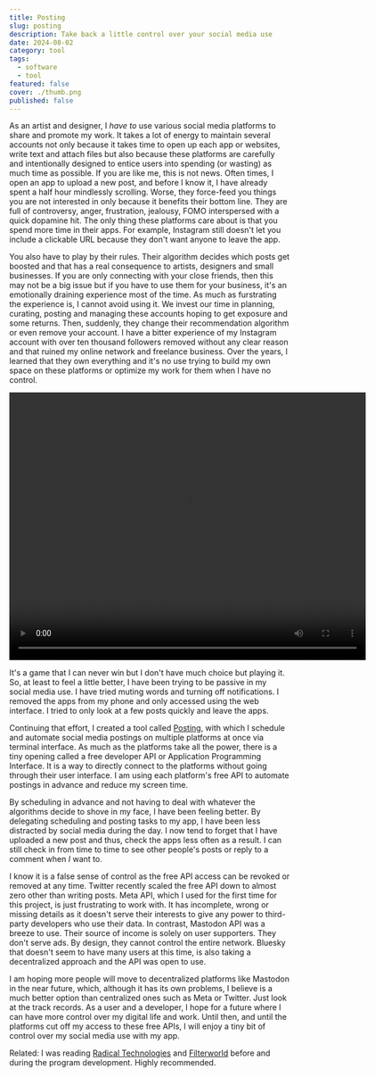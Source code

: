 ```yaml
---
title: Posting
slug: posting
description: Take back a little control over your social media use
date: 2024-08-02
category: tool
tags:
  - software
  - tool
featured: false
cover: ./thumb.png
published: false
---
```



As an artist and designer, I _have to_ use various social media platforms to share and promote my work. It takes a lot of energy to maintain several accounts not only because it takes time to open up each app or websites, write text and attach files but also because these platforms are carefully and intentionally designed to entice users into spending (or wasting) as much time as possible. If you are like me, this is not news. Often times, I open an app to upload a new post, and before I know it, I have already spent a half hour mindlessly scrolling. Worse, they force-feed you things you are not interested in only because it benefits their bottom line. They are full of controversy, anger, frustration, jealousy, FOMO interspersed with a quick dopamine hit. The only thing these platforms care about is that you spend more time in their apps. For example, Instagram still doesn't let you include a clickable URL because they don't want anyone to leave the app.

You also have to play by their rules. Their algorithm decides which posts get boosted and that has a real consequence to artists, designers and small businesses. If you are only connecting with your close friends, then this may not be a big issue but if you have to use them for your business, it's an emotionally draining experience most of the time. As much as furstrating the experience is, I cannot avoid using it. We invest our time in planning, curating, posting and managing these accounts hoping to get exposure and some returns. Then, suddenly, they change their recommendation algorithm or even remove your account. I have a bitter experience of my Instagram account with over ten thousand followers removed without any clear reason and that ruined my online network and freelance business. Over the years, I learned that they own everything and it's no use trying to build my own space on these platforms or optimize my work for them when I have no control.

<GC start={4} end={10} class="mb-12">
  <Video src={vid1} width="640" height="480" />
</GC>

It's a game that I can never win but I don't have much choice but playing it. So, at least to feel a little better, I have been trying to be passive in my social media use. I have tried muting words and turning off notifications. I removed the apps from my phone and only accessed using the web interface. I tried to only look at a few posts quickly and leave the apps.

Continuing that effort, I created a tool called [Posting](https://github.com/cdaein/posting), with which I schedule and automate social media postings on multiple platforms at once via terminal interface. As much as the platforms take all the power, there is a tiny opening called a free developer API or Application Programming Interface. It is a way to directly connect to the platforms without going through their user interface. I am using each platform's free API to automate postings in advance and reduce my screen time.

By scheduling in advance and not having to deal with whatever the algorithms decide to shove in my face, I have been feeling better. By delegating scheduling and posting tasks to my app, I have been less distracted by social media during the day. I now tend to forget that I have uploaded a new post and thus, check the apps less often as a result. I can still check in from time to time to see other people's posts or reply to a comment when _I_ want to.

I know it is a false sense of control as the free API access can be revoked or removed at any time. Twitter recently scaled the free API down to almost zero other than writing posts. Meta API, which I used for the first time for this project, is just frustrating to work with. It has incomplete, wrong or missing details as it doesn't serve their interests to give any power to third-party developers who use their data. In contrast, Mastodon API was a breeze to use. Their source of income is solely on user supporters. They don't serve ads. By design, they cannot control the entire network. Bluesky that doesn't seem to have many users at this time, is also taking a decentralized approach and the API was open to use.

I am hoping more people will move to decentralized platforms like Mastodon in the near future, which, although it has its own problems, I believe is a much better option than centralized ones such as Meta or Twitter. Just look at the track records. As a user and a developer, I hope for a future where I can have more control over my digital life and work. Until then, and until the platforms cut off my access to these free APIs, I will enjoy a tiny bit of control over my social media use with my app.

Related: I was reading [Radical Technologies](https://www.versobooks.com/products/119-radical-technologies) and [Filterworld](https://bookshop.org/p/books/filterworld-how-algorithms-flattened-culture-kyle-chayka/20025251?ean=9780385548281) before and during the program development. Highly recommended.
